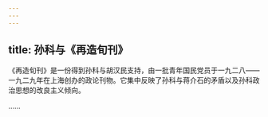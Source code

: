 ```yaml
---
---
---
```

title: 孙科与《再造旬刊》
---




《再造旬刊》是一份得到孙科与胡汉民支持，由一批青年国民党员于一九二八——一九二九年在上海创办的政论刊物。它集中反映了孙科与蒋介石的矛盾以及孙科政治思想的改良主义倾向。

……